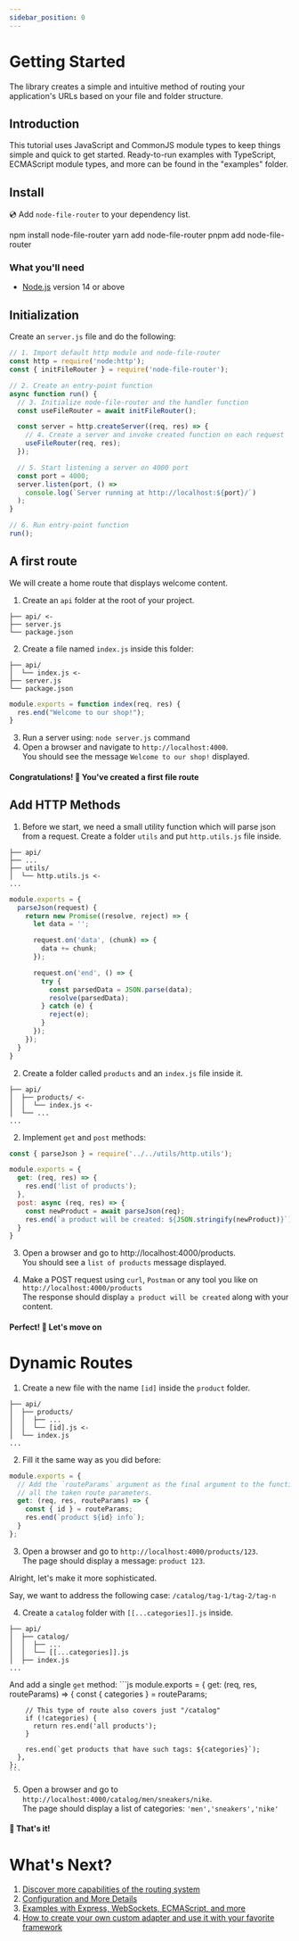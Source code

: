 ```yaml
---
sidebar_position: 0
---
```



# Getting Started

The library creates a simple and intuitive method of routing your application's URLs
based on your file and folder structure.

## Introduction

This tutorial uses JavaScript and CommonJS module types to keep things simple and quick to get started.
Ready-to-run examples with TypeScript, ECMAScript module types, and more can be found in the "examples" folder.

## Install

💿 Add `node-file-router` to your dependency list.

<Tabs>
  <TabItem value="npm" label="npm" default>
    <CodeBlock language="bash">
      npm install node-file-router
    </CodeBlock>
  </TabItem>
  <TabItem value="yarn" label="Yarn">
    <CodeBlock language="bash">
      yarn add node-file-router
    </CodeBlock>
  </TabItem>
  <TabItem value="pnpm" label="pnpm">
    <CodeBlock language="bash">
      pnpm add node-file-router
    </CodeBlock>
  </TabItem>
</Tabs>

### What you'll need

- [Node.js](https://nodejs.org/en/download/) version 14 or above

## Initialization

Create an `server.js` file and do the following:

```js
// 1. Import default http module and node-file-router
const http = require('node:http');
const { initFileRouter } = require('node-file-router');

// 2. Create an entry-point function
async function run() {
  // 3. Initialize node-file-router and the handler function
  const useFileRouter = await initFileRouter();

  const server = http.createServer((req, res) => {
    // 4. Create a server and invoke created function on each request
    useFileRouter(req, res);
  });

  // 5. Start listening a server on 4000 port
  const port = 4000;
  server.listen(port, () =>
    console.log(`Server running at http://localhost:${port}/`)
  );
}

// 6. Run entry-point function
run();
```

## A first route

We will create a home route that displays welcome content.

1. Create an `api` folder at the root of your project.
  ```
  ├── api/ <-
  ├── server.js
  └── package.json
  ```
2. Create a file named `index.js` inside this folder:
  ```
  ├── api/
  │  └── index.js <-
  ├── server.js
  └── package.json
  ```

  ```js
  module.exports = function index(req, res) {
    res.end("Welcome to our shop!");
  }
  ```
3. Run a server using: `node server.js` command
4. Open a browser and navigate to `http://localhost:4000`.<br/>
You should see the message `Welcome to our shop!` displayed.

#### Congratulations! 🎉 You've created a first file route

## Add HTTP Methods

1. Before we start, we need a small utility function which will parse json from a request.
Create a folder `utils` and put `http.utils.js` file inside.
  ```
  ├── api/
  ├── ...
  ├── utils/
  │  └── http.utils.js <-
  ...
  ```

  ```js
  module.exports = {
    parseJson(request) {
      return new Promise((resolve, reject) => {
        let data = '';

        request.on('data', (chunk) => {
          data += chunk;
        });

        request.on('end', () => {
          try {
            const parsedData = JSON.parse(data);
            resolve(parsedData);
          } catch (e) {
            reject(e);
          }
        });
      });
    }
  }
  ```

2. Create a folder called `products` and an `index.js` file inside it.
  ```
  ├── api/
  │  ├── products/ <-
  │  │  └── index.js <-
  │  └── ...
  ...
  ```

2. Implement `get` and `post` methods:
  ```js
  const { parseJson } = require('../../utils/http.utils');

  module.exports = {
    get: (req, res) => {
      res.end('list of products');
    },
    post: async (req, res) => {
      const newProduct = await parseJson(req);
      res.end(`a product will be created: ${JSON.stringify(newProduct)}`);
    }
  }
  ```

3. Open a browser and go to http://localhost:4000/products. <br/>
You should see a `list of products` message displayed.

4. Make a POST request using `curl`, `Postman` or any tool you like on `http://localhost:4000/products` <br/>
The response should display `a product will be created` along with your content.

#### Perfect! 🎉 Let's move on

# Dynamic Routes

1. Create a new file with the name `[id]` inside the `product` folder.
  ```
  ├── api/
  │  ├── products/
  │  │  ├── ...
  │  │  └── [id].js <-
  │  └── index.js
  ...
  ```

2. Fill it the same way as you did before:
  ```js
  module.exports = {
    // Add the `routeParams` argument as the final argument to the function. This argument will contain
    // all the taken route parameters.
    get: (req, res, routeParams) => {
      const { id } = routeParams;
      res.end(`product ${id} info`);
    }
  };
  ```

3. Open a browser and go to `http://localhost:4000/products/123`. <br/>
The page should display a message: `product 123`.

Alright, let's make it more sophisticated.

Say, we want to address the following case:
`/catalog/tag-1/tag-2/tag-n`

4. Create a `catalog` folder with `[[...categories]].js` inside.

  ```
  ├── api/
  │  ├── catalog/
  │  │  ├── ...
  │  │  └── [[...categories]].js
  │  ├── index.js
  ...
  ```

  And add a single `get` method:
    ```js
    module.exports = {
      get: (req, res, routeParams) => {
        const { categories } = routeParams;

        // This type of route also covers just "/catalog"
        if (!categories) {
          return res.end('all products');
        }

        res.end(`get products that have such tags: ${categories}`);
      },
    };
    ```

5. Open a browser and go to `http://localhost:4000/catalog/men/sneakers/nike`. <br/>
The page should display a list of categories: `'men','sneakers','nike'`

#### 🥁 That's it!

# What's Next?

1. [Discover more capabilities of the routing system](/docs/route-matching)
2. [Configuration and More Details](/docs/route-matching)
3. [Examples with Express, WebSockets, ECMAScript, and more](https://github.com/Danilqa/node-file-router/tree/main/examples)
4. [How to create your own custom adapter and use it with your favorite framework](/docs/custom-adapter)
